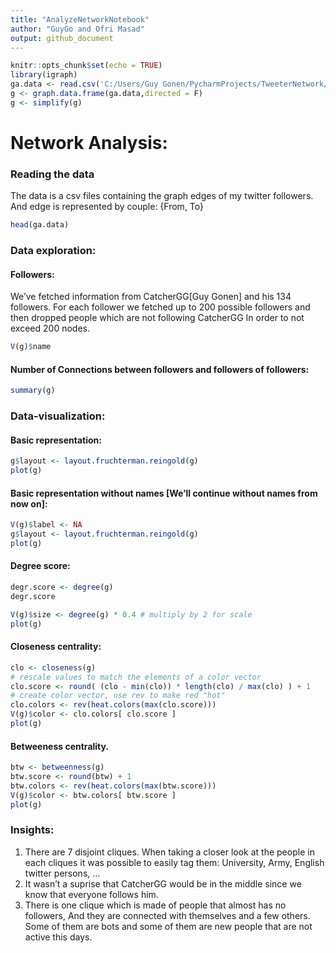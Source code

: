 ```yaml
---
title: "AnalyzeNetworkNotebook"
author: "GuyGo and Ofri Masad"
output: github_document
---
```


```r
knitr::opts_chunk$set(echo = TRUE)
library(igraph)
ga.data <- read.csv('C:/Users/Guy Gonen/PycharmProjects/TweeterNetwork/edges_no_duplicates.csv', header = T)
g <- graph.data.frame(ga.data,directed = F)
g <- simplify(g)
```


# Network Analysis:
### Reading the data
The data is a csv files containing the graph edges of my twitter followers.
And edge is represented by couple: {From, To}
```r
head(ga.data)
```
### Data exploration:
#### Followers:
We've fetched information from CatcherGG[Guy Gonen] and his 134 followers.
For each follower we fetched up to 200 possible followers and then dropped people which are not following CatcherGG In order to not exceed 200 nodes.
```r
V(g)$name
```
#### Number of Connections between followers and followers of followers:
```r
summary(g)
```

### Data-visualization:
#### Basic representation:
```r
g$layout <- layout.fruchterman.reingold(g)
plot(g)
```
#### Basic representation without names [We'll continue without names from now on]:
```r
V(g)$label <- NA 
g$layout <- layout.fruchterman.reingold(g)
plot(g)
```

#### Degree score:
```r
degr.score <- degree(g)
degr.score

V(g)$size <- degree(g) * 0.4 # multiply by 2 for scale 
plot(g)
```

#### Closeness centrality:
```r
clo <- closeness(g) 
# rescale values to match the elements of a color vector 
clo.score <- round( (clo - min(clo)) * length(clo) / max(clo) ) + 1 
# create color vector, use rev to make red "hot" 
clo.colors <- rev(heat.colors(max(clo.score))) 
V(g)$color <- clo.colors[ clo.score ] 
plot(g)
```

#### Betweeness centrality.
```r
btw <- betweenness(g) 
btw.score <- round(btw) + 1 
btw.colors <- rev(heat.colors(max(btw.score))) 
V(g)$color <- btw.colors[ btw.score ] 
plot(g)
```

### Insights:
1. There are 7 disjoint cliques. When taking a closer look at the people in each cliques it was possible to easily tag them: University, Army, English twitter persons, ...
2. It wasn't a suprise that CatcherGG would be in the middle since we know that everyone follows him.
3. There is one clique which is made of people that almost has no followers, And they are connected with themselves and a few others. Some of them are bots and some of them are new people that are not active this days.
